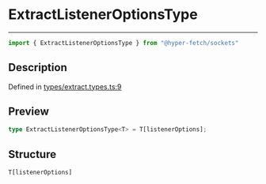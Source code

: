 

# ExtractListenerOptionsType

<div class="api-docs__separator" data-reactroot="">

---

</div><div class="api-docs__import" data-reactroot="">

```ts
import { ExtractListenerOptionsType } from "@hyper-fetch/sockets"
```

</div><div class="api-docs__section">

## Description

</div><div class="api-docs__description"><span class="api-docs__do-not-parse">



</span></div><p class="api-docs__definition">

Defined in [types/extract.types.ts:9](https://github.com/BetterTyped/hyper-fetch/blob/aff5c35a/packages/sockets/src/types/extract.types.ts#L9)

</p><div class="api-docs__section">

## Preview

</div><div class="api-docs__preview type single">

```ts
type ExtractListenerOptionsType<T> = T[listenerOptions];
```

</div><div class="api-docs__section">

## Structure

</div><div class="api-docs__returns">

```ts
T[listenerOptions]
```

</div>